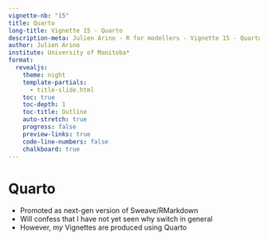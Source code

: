 ---
vignette-nb: "15"
title: Quarto
long-title: Vignette 15 - Quarto
description-meta: Julien Arino - R for modellers - Vignette 15 - Quarto
author: Julien Arino
institute: University of Manitoba*
format: 
  revealjs:
    theme: night    
    template-partials:
      - title-slide.html
    toc: true
    toc-depth: 1
    toc-title: Outline
    auto-stretch: true
    progress: false
    preview-links: true
    code-line-numbers: false
    chalkboard: true
---

# Quarto

- Promoted as next-gen version of Sweave/RMarkdown
- Will confess that I have not yet seen why switch in general
- However, *my* Vignettes are produced using Quarto
